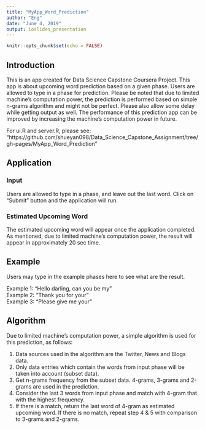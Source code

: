 ---
title: "MyApp_Word_Prediction"
author: "Eng"
date: "June 4, 2019"
output: ioslides_presentation
---

```{r setup, include=FALSE}
knitr::opts_chunk$set(echo = FALSE)
```

## Introduction

This is an app created for Data Science Capstone Coursera Project. This app is about upcoming word prediction based on a given phase. Users are allowed to type in a phase for prediction. Please be noted that due to limited machine's computation power, the prediction is performed based on simple n-grams algorithm and might not be perfect. Please also allow some delay while getting output as well. The performance of this prediction app can be improved by increasing the machine's computation power in future.   

For ui.R and server.R, please see: "https://github.com/shueyan098/Data_Science_Capstone_Assignment/tree/gh-pages/MyApp_Word_Prediction" 

## Application

### Input

Users are allowed to type in a phase, and leave out the last word. Click on "Submit" button and the application will run.

### Estimated Upcoming Word

The estimated upcoming word will appear once the application completed. As mentioned, due to limited machine's computation power, the result will appear in approximately 20 sec time.  

## Example

Users may type in the example phases here to see what are the result.

Example 1: "Hello darling, can you be my"  
Example 2: "Thank you for your"  
Example 3: "Please give me your"  

## Algorithm 

Due to limited machine's computation power, a simple algorithm is used for this prediction, as follows:

1. Data sources used in the algorithm are the Twitter, News and Blogs data.  
2. Only data entries which contain the words from input phase will be taken into account (subset data).  
3. Get n-grams frequency from the subset data. 4-grams, 3-grams and 2-grams are used in the prediction.  
4. Consider the last 3 words from input phase and match with 4-gram that with the highest frequency.  
5. If there is a match, return the last word of 4-gram as estimated upcoming word. If there is no match, repeat step 4 & 5 with comparison to 3-grams and 2-grams.  

